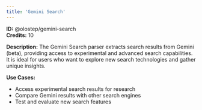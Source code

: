 ```yaml
---
title: 'Gemini Search'
---
```


**ID:** @olostep/gemini-search  
**Credits:** 10

**Description:**
The Gemini Search parser extracts search results from Gemini (beta), providing access to experimental and advanced search capabilities. It is ideal for users who want to explore new search technologies and gather unique insights.

**Use Cases:**
- Access experimental search results for research
- Compare Gemini results with other search engines
- Test and evaluate new search features
 
